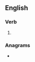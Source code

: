 ==English==

===Verb===
{{head|en|verb form}}

# {{en-past of|regrade}}

===Anagrams===
* {{anagrams|en|degrader|regarded}}